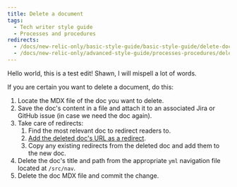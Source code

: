 ```yaml
---
title: Delete a document
tags:
  - Tech writer style guide
  - Processes and procedures
redirects:
  - /docs/new-relic-only/basic-style-guide/basic-style-guide/delete-document
  - /docs/new-relic-only/advanced-style-guide/processes-procedures/delete-document
---
```


<Callout variant="caution">
  Hello world, this is a test edit! Shawn, I will mispell a lot of words. 
</Callout>

If you are certain you want to delete a document, do this:

1. Locate the MDX file of the doc you want to delete. 
2. Save the doc's content in a file and attach it to an associated Jira or GitHub issue (in case we need the doc again).
3. Take care of redirects:
    1. Find the most relevant doc to redirect readers to.
    2. [Add the deleted doc's URL as a redirect](/docs/style-guide/rename-or-redirect-document).
    3. Copy any existing redirects from the deleted doc and add them to the new doc.
4. Delete the doc's title and path from the appropriate `yml` navigation file located at `/src/nav`.
5. Delete the doc MDX file and commit the change. 
